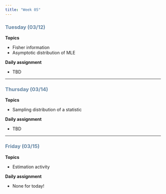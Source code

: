 ```yaml
---
title: "Week 05"
---
```


::: {style="color: #6284a2"}
### Tuesday (03/12)
:::

**Topics**

-   Fisher information
-   Asymptotic distribution of MLE

**Daily assignment**

-   TBD

------------------------------------------------------------------------

::: {style="color: #6284a2"}
### Thursday (03/14)
:::

**Topics**

-   Sampling distribution of a statistic

**Daily assignment**

-   TBD

------------------------------------------------------------------------

::: {style="color: #6284a2"}
### Friday (03/15)
:::

**Topics**

-   Estimation activity

**Daily assignment**

-   None for today!
